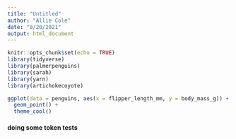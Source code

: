 ```yaml
---
title: "Untitled"
author: "Allie Cole"
date: "8/20/2021"
output: html_document
---
```


```r
knitr::opts_chunk$set(echo = TRUE)
library(tidyverse)
library(palmerpenguins)
library(sarah)
library(yarn)
library(artichokecoyote)
```

```r
ggplot(data = penguins, aes(x = flipper_length_mm, y = body_mass_g)) +
  geom_point() +
  theme_cool()
```

#### doing some token tests
